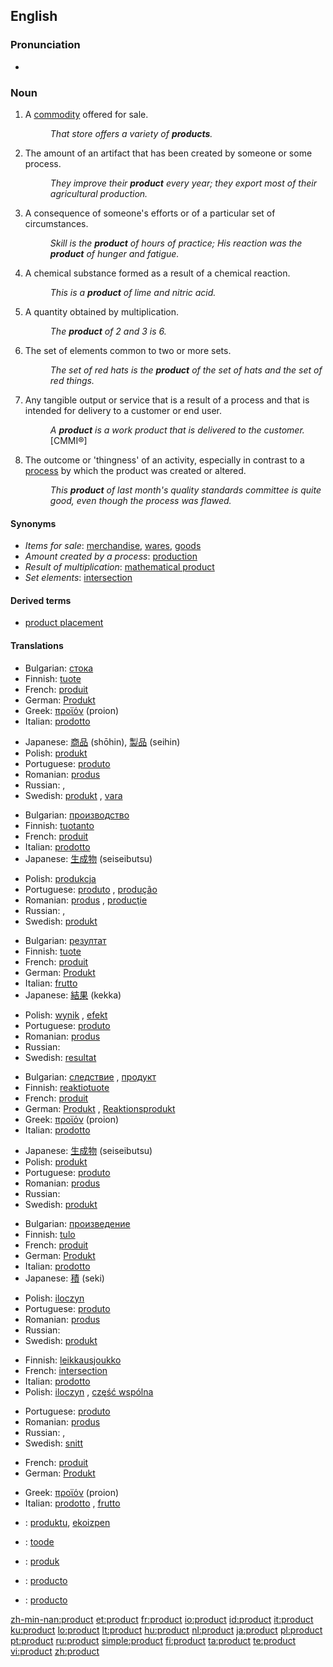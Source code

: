 ==English==

===Pronunciation===
* {{audio|en-us-product.ogg|Audio (US)}}

===Noun===
{{en-noun}}

# A [[commodity]] offered for sale.
#: ''That store offers a variety of '''products'''.''
# The amount of an artifact that has been created by someone or some process.
#: ''They improve their '''product''' every year; they export most of their agricultural production.''
# A consequence of someone's efforts or of a particular set of circumstances.
#: ''Skill is the '''product''' of hours of practice; His reaction was the '''product''' of hunger and fatigue.''
# A chemical substance formed as a result of a chemical reaction.
#: ''This is a '''product''' of lime and nitric acid.''
# {{math}} A quantity obtained by multiplication.
#: ''The '''product''' of 2 and 3 is 6.''
# The set of elements common to two or more sets.
#: ''The set of red hats is the '''product''' of the set of hats and the set of red things.''
# Any tangible output or service that is a result of a process and that is intended for delivery to a customer or end user.
#: ''A '''product''' is a work product that is delivered to the customer.'' [CMMI®]
# The outcome or 'thingness' of an activity, especially in contrast to a [[process]] by which the product was created or altered.
#: ''This '''product''' of last month's quality standards committee is quite good, even though the process was flawed.''

====Synonyms====
* ''Items for sale'': [[merchandise]], [[wares]], [[goods]]
* ''Amount created by a process'': [[production]]
* ''Result of multiplication'': [[mathematical product]]
* ''Set elements'': [[intersection]]

====Derived terms====
* [[product placement]]

====Translations====
{{trans-top|commodity for sale}}
* Bulgarian: [[стока]] {{f}}
* Finnish: [[tuote]]
* French: [[produit]] {{m}}
* German: [[Produkt]] {{n}}
* Greek: [[προϊόν]] (proion) {{n}}
* Italian: [[prodotto]] {{m}}
{{trans-mid}}
* Japanese: [[商品]] (shōhin), [[製品]] (seihin)
* Polish: [[produkt]] {{m}}
* Portuguese: [[produto]] {{m}}
* Romanian: [[produs]] {{n}}
* Russian: {{t|ru|продукт|m|sc=Cyrl|tr=prodúkt}}, {{t|ru|товар|m|sc=Cyrl|tr=továr}}
* Swedish: [[produkt]] {{c}}, [[vara]] {{c}}
{{trans-bottom}}

{{trans-top|amount created by a process}}
* Bulgarian: [[производство]] {{n}}
* Finnish: [[tuotanto]]
* French: [[produit]] {{m}}
* Italian: [[prodotto]] {{m}}
* Japanese: [[生成物]] (seiseibutsu)
{{trans-mid}}
* Polish: [[produkcja]] {{f}}
* Portuguese: [[produto]] {{m}}, [[produção]] {{f}}
* Romanian: [[produs]] {{n}}, [[producţie]] {{f}}
* Russian: {{t|ru|продукция|f|sc=Cyrl|tr=prodúkcija}}, {{t|ru|выработка|f|sc=Cyrl|tr=výrabotka}}
* Swedish: [[produkt]] {{c}}
{{trans-bottom}}

{{trans-top|consequence of efforts}}
* Bulgarian: [[резултат]] {{m}}
* Finnish: [[tuote]]
* French: [[produit]] {{m}}
* German: [[Produkt]] {{n}}
* Italian: [[frutto]] {{m}}
* Japanese: [[結果]] (kekka)
{{trans-mid}}
* Polish: [[wynik]] {{m}}, [[efekt]] {{m}}
* Portuguese: [[produto]] {{m}}
* Romanian: [[produs]] {{n}}
* Russian: {{t|ru|результат|m|sc=Cyrl|tr=r'ezul'tát}}
* Swedish: [[resultat]] {{n}}
{{trans-bottom}}

{{trans-top|result of chemical reaction}}
* Bulgarian: [[следствие]] {{n}}, [[продукт]] {{m}}
* Finnish: [[reaktiotuote]]
* French: [[produit]] {{m}}
* German: [[Produkt]] {{n}}, [[Reaktionsprodukt]] {{n}}
* Greek: [[προϊόν]] (proion) {{n}}
* Italian: [[prodotto]] {{m}}
{{trans-mid}}
* Japanese: [[生成物]] (seiseibutsu)
* Polish: [[produkt]] {{m}}
* Portuguese: [[produto]] {{m}}
* Romanian: [[produs]] {{n}}
* Russian: {{t|ru|продукт|m|sc=Cyrl|tr=prodúkt}}
* Swedish: [[produkt]] {{c}}
{{trans-bottom}}

{{trans-top|multiplication result}}
* Bulgarian: [[произведение]] {{n}}
* Finnish: [[tulo]]
* French: [[produit]] {{m}}
* German: [[Produkt]] {{n}}
* Italian: [[prodotto]] {{m}}
* Japanese: [[積]] (seki)
{{trans-mid}}
* Polish: [[iloczyn]] {{m}}
* Portuguese: [[produto]] {{m}}
* Romanian: [[produs]] {{n}}
* Russian: {{t|ru|произведение|tr=proizvedénije|n}}
* Swedish: [[produkt]] {{c}}
{{trans-bottom}}

{{trans-top|set elements}}
* Finnish: [[leikkausjoukko]]
* French: [[intersection]] {{f}}
* Italian: [[prodotto]] {{m}}
* Polish: [[iloczyn]] {{m}}, [[część wspólna]] {{f}}
{{trans-mid}}
* Portuguese: [[produto]] {{m}}
* Romanian: [[produs]] {{n}}
* Russian: {{t|ru|произведение|tr=proizv'ed'énije|n}}, {{t|ru|пересечение|sc=Cyrl|tr=p'er'es'ečénije}}
* Swedish: [[snitt]] {{n}}
{{trans-bottom}}

{{trans-top|any tangible output}}
* French: [[produit]] {{m}}
* German: [[Produkt]] {{n}}
{{trans-mid}}
* Greek: [[προϊόν]] (proion) {{n}}
* Italian: [[prodotto]] {{m}}, [[frutto]] {{m}}
{{trans-bottom}}

{{checktrans-top}}
* {{ttbc|Basque}}: [[produktu]], [[ekoizpen]]
* {{ttbc|Estonian}}: [[toode]]
* {{ttbc|Indonesian}}: [[produk]]
{{trans-mid}}
* {{ttbc|Interlingua}}: [[producto]]
* {{ttbc|Spanish}}: [[producto]] {{m}}
{{trans-bottom}}

[[zh-min-nan:product]]
[[et:product]]
[[fr:product]]
[[io:product]]
[[id:product]]
[[it:product]]
[[ku:product]]
[[lo:product]]
[[lt:product]]
[[hu:product]]
[[nl:product]]
[[ja:product]]
[[pl:product]]
[[pt:product]]
[[ru:product]]
[[simple:product]]
[[fi:product]]
[[ta:product]]
[[te:product]]
[[vi:product]]
[[zh:product]]